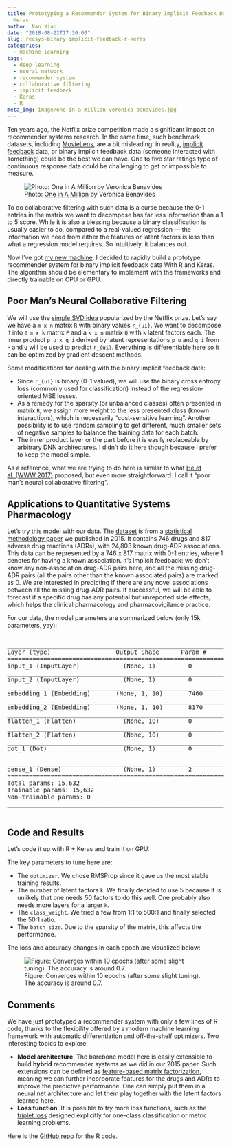 ```yaml
---
title: Prototyping a Recommender System for Binary Implicit Feedback Data With R and
  Keras
author: Nan Xiao
date: "2018-08-22T17:30:00"
slug: recsys-binary-implicit-feedback-r-keras
categories:
  - machine learning
tags:
  - deep learning
  - neural network
  - recommender system
  - collaborative filtering
  - implicit feedback
  - Keras
  - R
meta_img: image/one-in-a-million-veronica-benavides.jpg
---
```


Ten years ago, the Netflix prize competition made a significant impact on recommender systems research. In the same time, such benchmark datasets, including [MovieLens](https://grouplens.org/datasets/movielens/), are a bit misleading: in reality, [implicit feedback](http://yifanhu.net/PUB/cf.pdf) data, or binary implicit feedback data (someone interacted with something) could be the best we can have. One to five star ratings type of continuous response data could be challenging to get or impossible to measure.

![Photo: [One in A Million](https://unsplash.com/photos/W6NGECt_yE4) by Veronica Benavides](/image/one-in-a-million-veronica-benavides.jpg)

To do collaborative filtering with such data is a curse because the 0-1 entries in the matrix we want to decompose has far less information than a 1 to 5 score. While it is also a blessing because a binary classification is usually easier to do, compared to a real-valued regression --- the information we need from either the features or latent factors is less than what a regression model requires. So intuitively, it balances out.

Now I've got [my new machine](https://nanx.me/blog/post/building-my-first-deep-learning-machine/). I decided to rapidly build a prototype recommender system for binary implicit feedback data With R and Keras. The algorithm should be elementary to implement with the frameworks and directly trainable on CPU or GPU.

## Poor Man's Neural Collaborative Filtering

We will use the [simple SVD idea](https://www.netflixprize.com/assets/ProgressPrize2008_BellKor.pdf) popularized by the Netflix prize. Let's say we have a `m x n` matrix `R` with binary values `r_{ui}`. We want to decompose it into a `m x k` matrix `P` and a `k x n` matrix `Q` with `k` latent factors each. The inner product `p_u x q_i` derived by latent representations `p_u` and `q_i` from `P` and `Q` will be used to predict `r_{ui}`. Everything is differentiable here so it can be optimized by gradient descent methods.

Some modifications for dealing with the binary implicit feedback data:

- Since `r_{ui}` is binary (0-1 valued), we will use the binary cross entropy loss (commonly used for classification) instead of the regression-oriented MSE losses.
- As a remedy for the sparsity (or unbalanced classes) often presented in matrix `R`, we assign more weight to the less presented class (known interactions), which is necessarily "cost-sensitive learning". Another possibility is to use random sampling to get different, much smaller sets of negative samples to balance the training data for each batch.
- The inner product layer or the part before it is easily replaceable by arbitrary DNN architectures. I didn't do it here though because I prefer to keep the model simple.

As a reference, what we are trying to do here is similar to what [He et al. (WWW 2017)](https://dl.acm.org/citation.cfm?id=3052569) proposed, but even more straightforward. I call it "poor man's neural collaborative filtering".

## Applications to Quantitative Systems Pharmacology

Let's try this model with our data. The [dataset](https://github.com/nanxstats/MEF) is from a [statistical methodology paper](https://doi.org/10.1002/psp4.12002) we published in 2015. It contains 746 drugs and 817 adverse drug reactions (ADRs), with 24,803 known drug-ADR associations. This data can be represented by a 746 x 817 matrix with 0-1 entries, where 1 denotes for having a known association. It's implicit feedback: we don't know any non-association drug-ADR pairs here, and all the missing drug-ADR pairs (all the pairs other than the known associated pairs) are marked as 0. We are interested in predicting if there are any novel associations between all the missing drug-ADR pairs. If successful, we will be able to forecast if a specific drug has any potential but unreported side effects, which helps the clinical pharmacology and pharmacovigilance practice.

For our data, the model parameters are summarized below (only 15k parameters, yay):

<pre><output>
_______________________________________________________________________________
Layer (type)                  Output Shape      Param #     Connected to
===============================================================================
input_1 (InputLayer)            (None, 1)         0
_______________________________________________________________________________
input_2 (InputLayer)            (None, 1)         0
_______________________________________________________________________________
embedding_1 (Embedding)       (None, 1, 10)       7460      input_1[0][0]
_______________________________________________________________________________
embedding_2 (Embedding)       (None, 1, 10)       8170      input_2[0][0]
_______________________________________________________________________________
flatten_1 (Flatten)             (None, 10)        0         embedding_1[0][0]
_______________________________________________________________________________
flatten_2 (Flatten)             (None, 10)        0         embedding_2[0][0]
_______________________________________________________________________________
dot_1 (Dot)                     (None, 1)         0         flatten_1[0][0]
                                                            flatten_2[0][0]
_______________________________________________________________________________
dense_1 (Dense)                 (None, 1)         2         dot_1[0][0]
===============================================================================
Total params: 15,632
Trainable params: 15,632
Non-trainable params: 0
_______________________________________________________________________________

</output></pre>

## Code and Results

Let's code it up with R + Keras and train it on GPU:

<script src="https://gist.github.com/nanxstats/9a958fcd8c5a348a00116128afd7758f.js"></script>

The key parameters to tune here are:

- The `optimizer`. We chose RMSProp since it gave us the most stable training results.
- The number of latent factors `k`. We finally decided to use 5 because it is unlikely that one needs 50 factors to do this well. One probably also needs more layers for a larger `k`.
- The `class_weight`. We tried a few from 1:1 to 500:1 and finally selected the 50:1 ratio.
- The `batch_size`. Due to the sparsity of the matrix, this affects the performance.

The loss and accuracy changes in each epoch are visualized below:

![Figure: Converges within 10 epochs (after some slight tuning). The accuracy is around 0.7.](/image/r-keras-recsys-loss-accuracy.png)

## Comments

We have just prototyped a recommender system with only a few lines of R code, thanks to the flexibility offered by a modern machine learning framework with automatic differentiation and off-the-shelf optimizers. Two interesting topics to explore:

- **Model architecture**. The barebone model here is easily extensible to build **hybrid** recommender systems as we did in our 2015 paper. Such extensions can be defined as [feature-based matrix factorization](http://www.jmlr.org/papers/volume13/chen12a/chen12a.pdf), meaning we can further incorporate features for the drugs and ADRs to improve the predictive performance. One can simply put them in a neural net architecture and let them play together with the latent factors learned here.
- **Loss function**. It is possible to try more loss functions, such as the [triplet loss](https://github.com/maciejkula/triplet_recommendations_keras) designed explicitly for one-class classification or metric learning problems.

Here is the [GitHub repo](https://github.com/nanxstats/deep-learning-recipes) for the R code.
